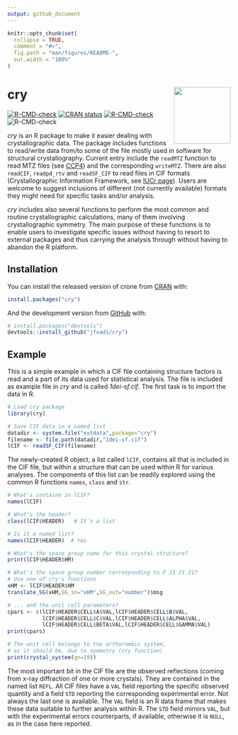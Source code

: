 ```yaml
---
output: github_document
---
```


<!-- README.md is generated from README.Rmd. Please edit that file -->

```r
knitr::opts_chunk$set(
  collapse = TRUE,
  comment = "#>",
  fig.path = "man/figures/README-",
  out.width = "100%"
)
```

# cry <img src='man/figures/logo.png' align="right" height="128" />
<!-- badges: start -->
[![R-CMD-check](https://github.com/jfoadi/cry/workflows/R-CMD-check/badge.svg)](https://github.com/jfoadi/cry/actions)
[![CRAN status](https://www.r-pkg.org/badges/version/cry)](https://CRAN.R-project.org/package=cry)
[![R-CMD-check](https://github.com/jfoadi/cry/workflows/R-CMD-check/badge.svg)](https://github.com/jfoadi/cry/actions)
<!-- badges: start -->
![R-CMD-check](https://github.com/jfoadi/cry/actions/workflows/R-CMD-check.yaml/badge.svg)
<!-- badges: end -->

<!-- badges: end -->


*cry* is an R package to make it easier dealing with crystallographic data. The package includes functions to read/write
data from/to some of the file mostly used in software for
structural crystallography. Current entry include the `readMTZ` function
to read MTZ files (see [CCP4](https://www.ccp4.ac.uk)) and the
corresponding `writeMTZ`. There are also `readCIF`, `readpd_rtv` and `readSF_CIF` to read files in CIF formats (Crystallographic Information Framework, see [IUCr page](https://www.iucr.org/resources/cif/dictionaries)). Users are welcome to suggest inclusions of different (not currently available) formats they might need for specific tasks and/or analysis.

*cry* includes also several functions to perform the most common
and routine crystallographic calculations, many of them involving
crystallographic symmetry. The main purpose of these functions
is to enable users to investigate specific issues without having to
resort to external packages and thus carrying the analysis through
without having to abandon the R platform.

## Installation

You can install the released version of crone from [CRAN](https://CRAN.R-project.org) with:

``` r
install.packages("cry")
```

And the development version from [GitHub](https://github.com/) with:

``` r
# install.packages("devtools")
devtools::install_github("jfoadi/cry")
```
## Example

This is a simple example in which a CIF file containing structure factors is read and a part of its data used for statistical analysis. The file is included as example file in *cry* and is called *1dei-sf.cif*. The first
task is to import the data in R.

```r
# Load cry package
library(cry)

# Save CIF data in a named list
datadir <- system.file("extdata",package="cry")
filename <- file.path(datadir,"1dei-sf.cif")
lCIF <- readSF_CIF(filename)
```

The newly-created R object, a list called `lCIF`, contains all that
is included in the CIF file, but within a structure that can be
used within R for various analyses. The components of this list can
be readily explored using the common R functions `names`, `class`
and `str`.

```r
# What's containe in lCIF?
names(lCIF)

# What's the header?
class(lCIF$HEADER)   # It's a list

# Is it a named list?
names(lCIF$HEADER)  # Yes

# What's the space group name for this crystal structure?
print(lCIF$HEADER$HM)

# What's the space group number corresponding to P 21 21 21?
# Use one of cry's functions
xHM <- lCIF$HEADER$HM
translate_SG(xHM,SG_in="xHM",SG_out="number")$msg

# ... and the unit cell parameters?
cpars <- c(lCIF$HEADER$CELL$A$VAL,lCIF$HEADER$CELL$B$VAL,
           lCIF$HEADER$CELL$C$VAL,lCIF$HEADER$CELL$ALPHA$VAL,
           lCIF$HEADER$CELL$BETA$VAL,lCIF$HEADER$CELL$GAMMA$VAL)
print(cpars)

# The unit cell belongs to the orthorombic system,
# as it should be, due to symmetry (cry function)
print(crystal_system(gn=19))
```

The most important bit in the CIF file are the observed reflections (coming from x-ray diffraction of one or more crystals). They are contained in the named list `REFL`. All
CIF files have a `VAL` field reporting the specific observed
quantity and a field `STD` reporting the corresponding experimental error. Not always the last one is available. The
`VAL` field is an R data frame that makes these data suitable to
further analysis within R. The `STD` field mirrors `VAL`, but with
the experimental errors counterparts, if available, otherwise it
is `NULL`, as in the case here reported.
